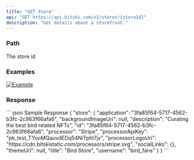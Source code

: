 ```yaml
---
title: "GET Store"
api: "GET https://api.bitski.com/v1/stores/{storeId}"
description: "Get details about a storefront."
---
```


### Path
<ParamField path="storeId" type="string" default="8df663d2-b7b3-48c6-bb31-ec34258c9a77" required>
  The store id
</ParamField>

### Examples

[![Example](/assets/images/store-51649e2b4dd98a973f538b2a84112ba.png "See store example")](https://www.bitski.com/@candy/created)

### Response

<ResponseField name="store" type="Store object" required>
  <Expandable>
    <ResponseField name="id" type="string" required/>
    <ResponseField name="application" type="string" required/>
    <ResponseField name="username" type="string" required/>
    <ResponseField name="title" type="string" required/>
    <ResponseField name="description" type="string" required/>
    <ResponseField name="processor" type="string" required/>
    <ResponseField name="processorApiKey" type="string"/>
    <ResponseField name="processorLogoUri" type="string"/>
    <ResponseField name="backgroundImageUri" type="string"/>
    <ResponseField name="themeUrl" type="string"/>
    <ResponseField name="socialLinks" type="object"/>
  </Expandable>
</ResponseField>

<ResponseExample>
``` json Sample Response
{
  "store": {
    "application": "3fa85f64-5717-4562-b3fc-2c963f66afa6",
    "backgroundImageUri": null,
    "description": "Curating the best bird related NFTs",
    "id": "3fa85f64-5717-4562-b3fc-2c963f66afa6",
    "processor": "Stripe",
    "processorApiKey": "pk_test_TYooMQauvdEDq54NiTphI7jx",
    "processorLogoUri": "https://cdn.bitskistatic.com/processors/stripe.svg",
    "socialLinks": {},
    "themeUrl": null,
    "title": "Bird Store",
    "username": "bird_fans"
  }
}
```
</ResponseExample>
